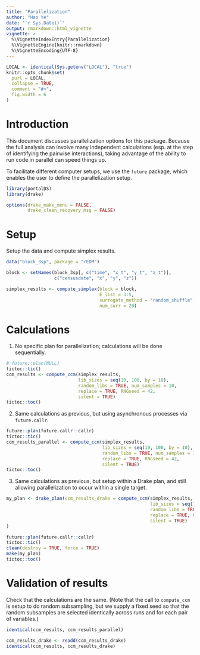 ```yaml
---
title: "Parallelization"
author: "Hao Ye"
date: "`r Sys.Date()`"
output: rmarkdown::html_vignette
vignette: >
  %\VignetteIndexEntry{Parallelization}
  %\VignetteEngine{knitr::rmarkdown}
  %\VignetteEncoding{UTF-8}
---
```

  
```r
LOCAL <- identical(Sys.getenv("LOCAL"), "true")
knitr::opts_chunk$set(
  purl = LOCAL,
  collapse = TRUE,
  comment = "#>",
  fig.width = 6
)
```

# Introduction

This document discusses parallelization options for this package. Because the full analysis can involve many independent calculations (esp. at the step of identifying the pairwise interactions), taking advantage of the ability to run code in parallel can speed things up.

To facilitate different computer setups, we use the `future` package, which enables the user to define the parallelization setup.

```r
library(portalDS)
library(drake)

options(drake_make_menu = FALSE, 
        drake_clean_recovery_msg = FALSE)
```

# Setup

Setup the data and compute simplex results.
```r
data("block_3sp", package = "rEDM")

block <- setNames(block_3sp[, c("time", "x_t", "y_t", "z_t")],
                  c("censusdate", "x", "y", "z"))

simplex_results <- compute_simplex(block = block,
                                   E_list = 3:5,
                                   surrogate_method = "random_shuffle",
                                   num_surr = 20)

```

# Calculations

1. No specific plan for parallelization; calculations will be done sequentially.

```r
# future::plan(NULL)
tictoc::tic()
ccm_results <- compute_ccm(simplex_results,
                           lib_sizes = seq(10, 100, by = 10),
                           random_libs = TRUE, num_samples = 10,
                           replace = TRUE, RNGseed = 42,
                           silent = TRUE)
tictoc::toc()
```

2. Same calculations as previous, but using asynchronous processes via `future.callr`.

```r
future::plan(future.callr::callr)
tictoc::tic()
ccm_results_parallel <- compute_ccm(simplex_results,
                                    lib_sizes = seq(10, 100, by = 10),
                                    random_libs = TRUE, num_samples = 10,
                                    replace = TRUE, RNGseed = 42,
                                    silent = TRUE)
tictoc::toc()
```

3. Same calculations as previous, but setup within a Drake plan, and still allowing parallelization to occur within a single target.

```r
my_plan <- drake_plan(ccm_results_drake = compute_ccm(simplex_results,
                                                      lib_sizes = seq(10, 100, by = 10),
                                                      random_libs = TRUE, num_samples = 10,
                                                      replace = TRUE, RNGseed = 42,
                                                      silent = TRUE)
)

future::plan(future.callr::callr)
tictoc::tic()
clean(destroy = TRUE, force = TRUE)
make(my_plan)
tictoc::toc()
```

# Validation of results

Check that the calculations are the same. (Note that the call to `compute_ccm` is setup to do random subsampling, but we supply a fixed seed so that the random subsamples are selected identically across runs and for each pair of variables.)

```r
identical(ccm_results, ccm_results_parallel)
```

```r
ccm_results_drake <- readd(ccm_results_drake)
identical(ccm_results, ccm_results_drake)
```

